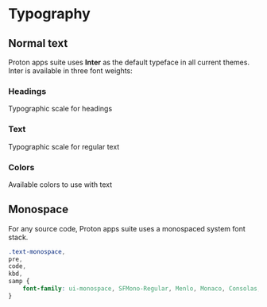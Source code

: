 
# Typography

## Normal text

Proton apps suite uses **Inter** as the default typeface in all current themes. Inter is available in three font weights:

<Story id="core-concepts-typography--font" />

### Headings

Typographic scale for headings

<Story id="core-concepts-typography--headings" />

### Text

Typographic scale for regular text

<Story id="core-concepts-typography--text" />

### Colors

Available colors to use with text

<Story id="core-concepts-typography--colors" />

## Monospace

For any source code, Proton apps suite uses a monospaced system font stack.

<Story id="core-concepts-typography--monospace" />

```css
.text-monospace,
pre,
code,
kbd,
samp {
    font-family: ui-monospace, SFMono-Regular, Menlo, Monaco, Consolas, 'Liberation Mono', 'Courier New', monospace;
}
```

<div class="hidden">
    <Primary />
</div>

